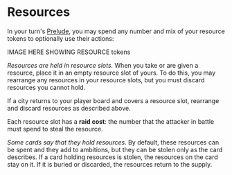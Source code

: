 
# Resources
In your turn's [Prelude](contribute), you may spend any number and mix of your resource tokens to optionally use their actions:

IMAGE HERE SHOWING RESOURCE tokens

*Resources are held in resource slots.*
When you take or are given a resource,
place it in an empty resource slot of yours.
To do this, you may rearrange any resources in your resource slots,
but you must discard resources you cannot hold.

If a city returns to your player board and covers a resource slot,
rearrange and discard resources as described above.

Each resource slot has a **raid cost**: the number <KeyIcon /> that the attacker in battle must spend to steal the resource.

*Some cards say that they hold resources.*
By default, these resources can be spent and they add to ambitions,
but they can be stolen only as the card describes.
If a card holding resources is stolen, the resources on the card stay on it. If it is buried or discarded, the resources return to the supply.